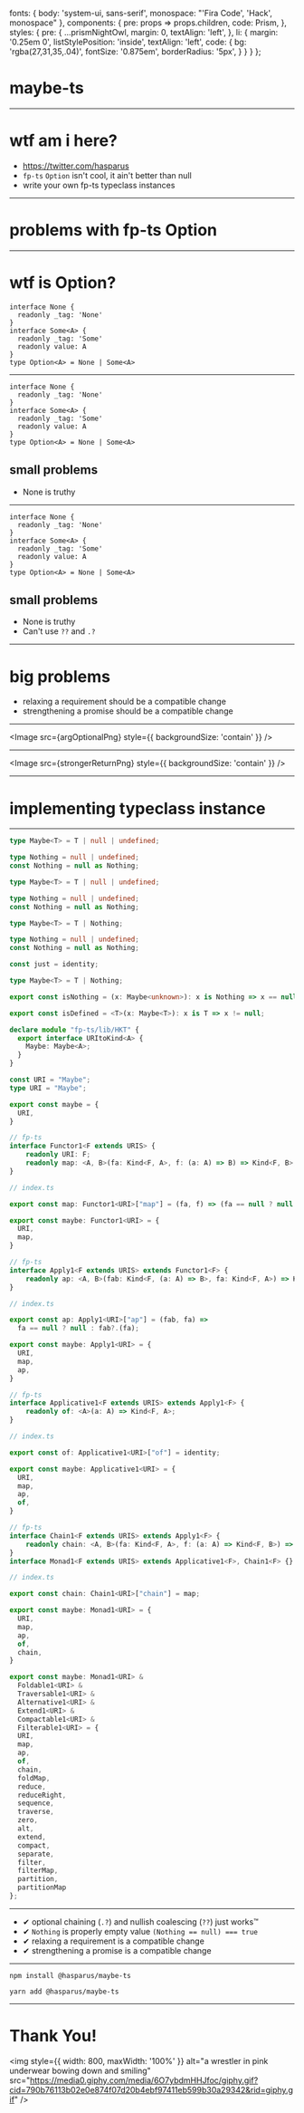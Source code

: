 

  fonts: {
    body: 'system-ui, sans-serif',
    monospace: "'Fira Code', 'Hack', monospace"
  },
  components: {
    pre: props => props.children,
    code: Prism,
  },
  styles: {
    pre: {
      ...prismNightOwl,
      margin: 0,
      textAlign: 'left',
    },
    li: {
      margin: '0.25em 0',
      listStylePosition: 'inside',
      textAlign: 'left',
      code: {
        bg: 'rgba(27,31,35,.04)',
        fontSize: '0.875em',
        borderRadius: '5px',
      }
    }
  }
};

<Head>
  <title>maybe-ts</title>
  <link rel="shortcut icon" href="https://emojipedia-us.s3.dualstack.us-west-1.amazonaws.com/thumbs/160/openmoji/213/black-question-mark-ornament_2753.png"/>
  <meta name="twitter:card" content="summary_large_image" />
  <meta name="twitter:site" content="@hasparus" />
  <meta name="twitter:title" content="maybe-ts" />
  <meta name="twitter:description" content="A lightweight Maybe type for fp-ts" />
  <meta name="twitter:image" content="https://images.unsplash.com/photo-1518644730709-0835105d9daa?ixlib=rb-1.2.1&ixid=eyJhcHBfaWQiOjEyMDd9&auto=format&fit=crop&w=1200" />
</Head>


# maybe-ts

---

# wtf am i here?

- https://twitter.com/hasparus
- `fp-ts` `Option` isn't cool, it ain't better than null
- write your own fp-ts typeclass instances

---

# problems with fp-ts Option

---

# wtf is Option?

```tsx
interface None {
  readonly _tag: 'None'
}
interface Some<A> {
  readonly _tag: 'Some'
  readonly value: A
}
type Option<A> = None | Some<A>
```

---

<Split>

<div style={{ fontSize: '0.625em' }}>

```tsx
interface None {
  readonly _tag: 'None'
}
interface Some<A> {
  readonly _tag: 'Some'
  readonly value: A
}
type Option<A> = None | Some<A>
```

</div>

<h2 style={{ whiteSpace: 'pre', marginLeft: '1em' }}>small problems</h2>

- None is truthy

</Split>

---

<Split>

<div style={{ fontSize: '0.625em' }}>

```tsx
interface None {
  readonly _tag: 'None'
}
interface Some<A> {
  readonly _tag: 'Some'
  readonly value: A
}
type Option<A> = None | Some<A>
```

</div>

<h2 style={{ whiteSpace: 'pre', marginLeft: '1em' }}>small problems</h2>

- None is truthy
- Can't use `??` and `.?`

</Split>



---

# big problems

- relaxing a requirement should be a compatible change
- strengthening a promise should be a compatible change

---

<!-- 2 following slides are stolen from Rich Hickey's Maybe Not -->


<Image src={argOptionalPng} style={{ backgroundSize: 'contain' }} />

---


<Image src={strongerReturnPng} style={{ backgroundSize: 'contain' }} />

---

# implementing typeclass instance

---

<CodeSurfer theme={codeSurferNightOwl}>

```ts
type Maybe<T> = T | null | undefined;
```
```ts
type Nothing = null | undefined;
const Nothing = null as Nothing;

type Maybe<T> = T | null | undefined;
```
```ts
type Nothing = null | undefined;
const Nothing = null as Nothing;

type Maybe<T> = T | Nothing;
```
```ts
type Nothing = null | undefined;
const Nothing = null as Nothing;

const just = identity;

type Maybe<T> = T | Nothing;
```
```ts
export const isNothing = (x: Maybe<unknown>): x is Nothing => x == null;

export const isDefined = <T>(x: Maybe<T>): x is T => x != null;
```
```ts
declare module "fp-ts/lib/HKT" {
  export interface URItoKind<A> {
    Maybe: Maybe<A>;
  }
}

const URI = "Maybe";
type URI = "Maybe";

export const maybe = {
  URI,
}
```
```ts
// fp-ts
interface Functor1<F extends URIS> {
    readonly URI: F;
    readonly map: <A, B>(fa: Kind<F, A>, f: (a: A) => B) => Kind<F, B>;
}

// index.ts

export const map: Functor1<URI>["map"] = (fa, f) => (fa == null ? null : f(fa));

export const maybe: Functor1<URI> = {
  URI,
  map,
}
```
```ts
// fp-ts
interface Apply1<F extends URIS> extends Functor1<F> {
    readonly ap: <A, B>(fab: Kind<F, (a: A) => B>, fa: Kind<F, A>) => Kind<F, B>;
}

// index.ts

export const ap: Apply1<URI>["ap"] = (fab, fa) =>
  fa == null ? null : fab?.(fa);

export const maybe: Apply1<URI> = {
  URI,
  map,
  ap,
}
```
```ts
// fp-ts
interface Applicative1<F extends URIS> extends Apply1<F> {
    readonly of: <A>(a: A) => Kind<F, A>;
}

// index.ts

export const of: Applicative1<URI>["of"] = identity;

export const maybe: Applicative1<URI> = {
  URI,
  map,
  ap,
  of,
}
```
```ts
// fp-ts
interface Chain1<F extends URIS> extends Apply1<F> {
    readonly chain: <A, B>(fa: Kind<F, A>, f: (a: A) => Kind<F, B>) => Kind<F, B>;
}
interface Monad1<F extends URIS> extends Applicative1<F>, Chain1<F> {}

// index.ts

export const chain: Chain1<URI>["chain"] = map;

export const maybe: Monad1<URI> = {
  URI,
  map,
  ap,
  of,
  chain,
}
```
```ts
export const maybe: Monad1<URI> &
  Foldable1<URI> &
  Traversable1<URI> &
  Alternative1<URI> &
  Extend1<URI> &
  Compactable1<URI> &
  Filterable1<URI> = {
  URI,
  map,
  ap,
  of,
  chain,
  foldMap,
  reduce,
  reduceRight,
  sequence,
  traverse,
  zero,
  alt,
  extend,
  compact,
  separate,
  filter,
  filterMap,
  partition,
  partitionMap
};
```
</CodeSurfer>

---

<div className="list-style-none">

<style>{`.list-style-none li { list-style: none } `}</style>

- ✔ optional chaining (`.?`) and nullish coalescing (`??`) just works&trade;
- ✔ `Nothing` is properly empty value `(Nothing == null) === true`
- ✔ relaxing a requirement is a compatible change
- ✔ strengthening a promise is a compatible change

</div>

---

```
npm install @hasparus/maybe-ts

yarn add @hasparus/maybe-ts
```

---

# Thank You!

<img
  style={{ width: 800, maxWidth: '100%' }}
  alt="a wrestler in pink underwear bowing down and smiling"
  src="https://media0.giphy.com/media/6O7ybdmHHJfoc/giphy.gif?cid=790b76113b02e0e874f07d20b4ebf97411eb599b30a29342&rid=giphy.gif"
/>
